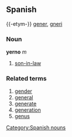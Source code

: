 == Spanish ==
{{-etym-}}
{{la}} [[gener]], [[gneri]]
=== Noun ===
'''yerno''' ''m''
# [[son-in-law]]

=== Related terms ===
#[[gender]]
#[[general]]
#[[generate]]
#[[generation]]
#[[genus]]

[[Category:Spanish nouns]]